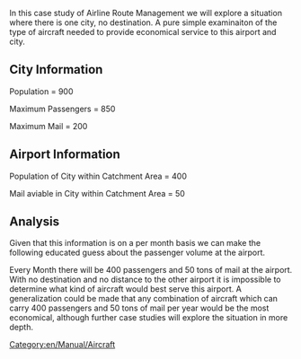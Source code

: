 In this case study of Airline Route Management we will explore a situation where there is one city, no destination.  A pure simple examinaiton of the type of aircraft needed to provide economical service to this airport and city.

== City Information ==

Population = 900

Maximum Passengers = 850

Maximum Mail = 200


== Airport Information ==

Population of City within Catchment Area = 400

Mail aviable in City within Catchment Area = 50

== Analysis ==

Given that this information is on a per month basis we can make the following educated guess about the passenger volume at the airport. 

Every Month there will be 400 passengers and 50 tons of mail at the airport.  With no destination and no distance to the other airport it is impossible to determine what kind of aircraft would best serve this airport.  A generalization could be made that any combination of aircraft which can carry 400 passengers and 50 tons of mail per year would be the most economical, although further case studies will explore the situation in more depth.

[[Category:en/Manual/Aircraft]]